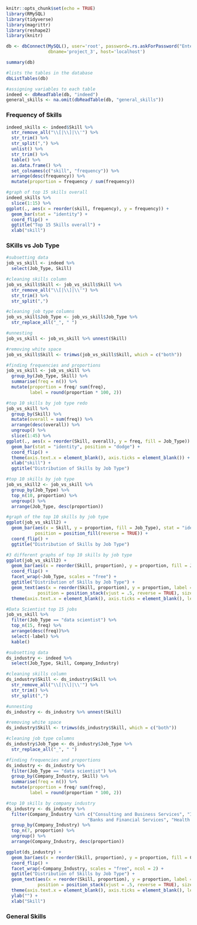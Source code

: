

```{r setup, include=FALSE}
knitr::opts_chunk$set(echo = TRUE)
library(RMySQL)
library(tidyverse)
library(magrittr)
library(reshape2)
library(knitr)
```

```{r mysql setup}
db <- dbConnect(MySQL(), user='root', password=.rs.askForPassword("Enter password:"), 
                dbname='project_3', host='localhost')

summary(db)

#lists the tables in the database
dbListTables(db)

#assigning variables to each table
indeed <- dbReadTable(db, "indeed")
general_skills <- na.omit(dbReadTable(db, "general_skills"))
```

### Frequency of Skills
```{r}
indeed_skills <- indeed$Skill %>% 
  str_remove_all("\\[|\\]|\\'") %>%
  str_trim() %>%
  str_split(",") %>%
  unlist() %>%
  str_trim() %>%
  table() %>%
  as.data.frame() %>%
  set_colnames(c("skill", "frequency")) %>%
  arrange(desc(frequency)) %>%
  mutate(proportion = frequency / sum(frequency))

#graph of top 15 skills overall
indeed_skills %>%
  slice(1:15) %>%
ggplot(., aes(x = reorder(skill, frequency), y = frequency)) +
  geom_bar(stat = "identity") +
  coord_flip() +
  ggtitle("Top 15 Skills overall") +
  xlab("skill")

```

### SKills vs Job Type
```{r, warnings = FALSE}
#subsetting data
job_vs_skill <- indeed %>% 
  select(Job_Type, Skill) 

#cleaning skills column
job_vs_skill$Skill <- job_vs_skill$Skill %>%
  str_remove_all("\\[|\\]|\\'") %>%
  str_trim() %>%
  str_split(",") 

#cleaning job type columns
job_vs_skill$Job_Type <- job_vs_skill$Job_Type %>%
  str_replace_all("_", " ")

#unnesting   
job_vs_skill <- job_vs_skill %>% unnest(Skill) 

#removing white space
job_vs_skill$Skill <- trimws(job_vs_skill$Skill, which = c("both"))

#finding frequencies and proportions
job_vs_skill <- job_vs_skill %>%
  group_by(Job_Type, Skill) %>%
  summarise(freq = n()) %>%
  mutate(proportion = freq/ sum(freq),
         label = round(proportion * 100, 2))

#top 10 skills by job type redo
job_vs_skill %>%
  group_by(Skill) %>%
  mutate(overall = sum(freq)) %>%
  arrange(desc(overall)) %>%
  ungroup() %>%
  slice(1:45) %>%
ggplot(., aes(x = reorder(Skill, overall), y = freq, fill = Job_Type)) +
  geom_bar(stat = "identity", position = "dodge") +
  coord_flip() +
  theme(axis.text.x = element_blank(), axis.ticks = element_blank()) +
  xlab("skill") +
  ggtitle("Distribution of Skills by Job Type")

#top 10 skills by job type
job_vs_skill2 <- job_vs_skill %>%
  group_by(Job_Type) %>%
  top_n(10, proportion) %>%
  ungroup() %>%
  arrange(Job_Type, desc(proportion))

#graph of the top 10 skills by job type
ggplot(job_vs_skill2) + 
  geom_bar(aes(x = Skill, y = proportion, fill = Job_Type), stat = "identity", 
           position = position_fill(reverse = TRUE)) +
  coord_flip() +
  ggtitle("Distribution of Skills by Job Type")

#3 different graphs of top 10 skills by job type
ggplot(job_vs_skill2) + 
  geom_bar(aes(x = reorder(Skill, proportion), y = proportion, fill = Job_Type), stat = "identity") +
  coord_flip() +
  facet_wrap(~Job_Type, scales = "free") +
  ggtitle("Distribution of Skills by Job Type") +
  geom_text(aes(x = reorder(Skill, proportion), y = proportion, label = label, group = Job_Type),
            position = position_stack(vjust = .5, reverse = TRUE), size = 3) +
  theme(axis.text.x = element_blank(), axis.ticks = element_blank(), legend.position = "none")

#Data Scientist top 15 jobs
job_vs_skill %>%
  filter(Job_Type == "data scientist") %>%
  top_n(15, freq) %>%
  arrange(desc(freq))%>%
  select(-label) %>%
  kable()
```

```{r}
#subsetting data
ds_industry <- indeed %>% 
  select(Job_Type, Skill, Company_Industry) 

#cleaning skills column
ds_industry$Skill <- ds_industry$Skill %>%
  str_remove_all("\\[|\\]|\\'") %>%
  str_trim() %>%
  str_split(",") 

#unnesting   
ds_industry <- ds_industry %>% unnest(Skill) 

#removing white space
ds_industry$Skill <- trimws(ds_industry$Skill, which = c("both"))

#cleaning job type columns
ds_industry$Job_Type <- ds_industry$Job_Type %>%
  str_replace_all("_", " ") 

#finding frequencies and proportions
ds_industry <- ds_industry %>%
  filter(Job_Type == "data scientist") %>%
  group_by(Company_Industry, Skill) %>%
  summarise(freq = n()) %>%
  mutate(proportion = freq/ sum(freq),
         label = round(proportion * 100, 2))

#top 10 skills by company industry
ds_industry <- ds_industry %>%
  filter(Company_Industry %in% c("Consulting and Business Services", "Internet and Software",
                               "Banks and Financial Services", "Health Care", "Insurance")) %>%
  group_by(Company_Industry) %>%
  top_n(7, proportion) %>%
  ungroup() %>%
  arrange(Company_Industry, desc(proportion))

ggplot(ds_industry) + 
  geom_bar(aes(x = reorder(Skill, proportion), y = proportion, fill = Company_Industry), stat = "identity") +
  coord_flip() +
  facet_wrap(~Company_Industry, scales = "free", ncol = 2) +
  ggtitle("Distribution of Skills by Job Type") +
  geom_text(aes(x = reorder(Skill, proportion), y = proportion, label = label, group = Company_Industry),
            position = position_stack(vjust = .5, reverse = TRUE), size = 3) +
  theme(axis.text.x = element_blank(), axis.ticks = element_blank(), legend.position = "none") +
  ylab("") +
  xlab("Skill")
```

### General Skills
```{r}

```

